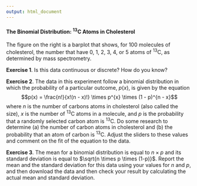 ```yaml
---
output: html_document
---
```


<!-- The following script makes it possible to use the mhchem -->
<!-- latex package in a .Rmd file and to knit it into an .html file -->
<!-- the font size is scaled to 90% to match text -->

```{=html}
<script type="text/x-mathjax-config">
MathJax.Hub.Config({
  TeX: {
    extensions: ["[Contrib]/mhchem/mhchem.js"]
}
});
MathJax.Hub.Config({ 
        "HTML-CSS": { scale: 90 }, 
        SVG: { linebreaks: { automatic:true } }, 
 });
</script>
```

<!-- text for activity 4 -->

#### The Binomial Distribution: ^13^C Atoms in Cholesterol

The figure on the right is a barplot that shows, for 100 molecules of cholesterol, the number that have 0, 1, 2, 3, 4, or 5 atoms of ^13^C, as determined by mass spectrometry.

**Exercise 1**. Is this data continuous or discrete? How do you know?

**Exercise 2**. The data in this experiment follow a binomial distribution in which the probability of a particular outcome, $p(x)$, is given by the equation
$$p(x) = \frac{n!}{x!(n - x)!} \times p^{x} \times (1 - p)^{n - x}$$
where *n* is the number of carbons atoms in cholesterol (also called the size), *x* is the number of ^13^C atoms in a molecule, and *p* is the probability that a randomly selected carbon atom is ^13^C. Do some research to determine (a) the number of carbon atoms in cholesterol and (b) the probability that an atom of carbon is ^13^C. Adjust the sliders to these values and comment on the fit of the equation to the data.

**Exercise 3**. The mean for a binomial distribution is equal to $n \times p$ and its standard deviation is equal to $\sqrt{n \times p \times (1-p)}$. Report the mean and the standard deviation for this data using your values for $n$ and $p$, and then download the data and then check your result by calculating the actual mean and standard deviation.
